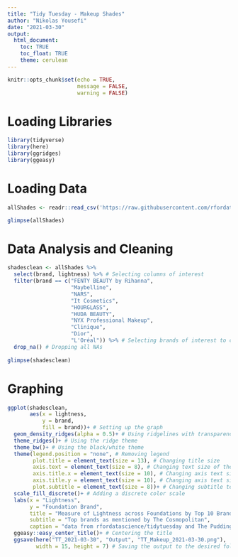 ```yaml
---
title: "Tidy Tuesday - Makeup Shades"
author: "Nikolas Yousefi"
date: "2021-03-30"
output: 
  html_document:
    toc: TRUE
    toc_float: TRUE
    theme: cerulean
---
```


```r
knitr::opts_chunk$set(echo = TRUE,
                      message = FALSE,
                      warning = FALSE)
```

# Loading Libraries
```r
library(tidyverse)
library(here)
library(ggridges)
library(ggeasy)
```

# Loading Data
```r
allShades <- readr::read_csv('https://raw.githubusercontent.com/rfordatascience/tidytuesday/master/data/2021/2021-03-30/allShades.csv')

glimpse(allShades)

```

# Data Analysis and Cleaning
```r
shadesclean <- allShades %>%
  select(brand, lightness) %>% # Selecting columns of interest
  filter(brand == c("FENTY BEAUTY by Rihanna", 
                    "Maybelline", 
                    "NARS", 
                    "It Cosmetics", 
                    "HOURGLASS", 
                    "HUDA BEAUTY", 
                    "NYX Professional Makeup", 
                    "Clinique",
                    "Dior", 
                    "L'Oréal")) %>% # Selecting brands of interest to clean data
  drop_na() # Dropping all NAs
  
glimpse(shadesclean)
```

# Graphing
```r
ggplot(shadesclean,
       aes(x = lightness,
           y = brand,
           fill = brand))+ # Setting up the graph
  geom_density_ridges(alpha = 0.5)+ # Using ridgelines with transparency
  theme_ridges()+ # Using the ridge theme
  theme_bw()+ # Using the black/white theme
  theme(legend.position = "none", # Removing legend
        plot.title = element_text(size = 13), # Changing title size
        axis.text = element_text(size = 8), # Changing text size of the axes text
        axis.title.x = element_text(size = 10), # Changing axis text size
        axis.title.y = element_text(size = 10), # Changing axis text size
        plot.subtitle = element_text(size = 8))+ # Changing subtitle text size))+
  scale_fill_discrete()+ # Adding a discrete color scale
  labs(x = "Lightness", 
       y = "Foundation Brand", 
       title = "Measure of Lightness across Foundations by Top 10 Brands",
       subtitle = "Top brands as mentioned by The Cosmopolitan",
       caption = "data from rfordatascience/tidytuesday and The Pudding")+ # Labeling axes, adding title and caption
  ggeasy::easy_center_title()+ # Centering the title
  ggsave(here("TT_2021-03-30", "Output", "TT_Makeup_2021-03-30.png"),
         width = 15, height = 7) # Saving the output to the desired folder at a specific size
```


